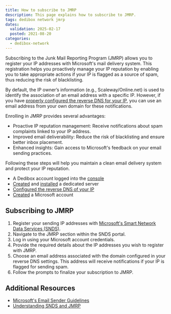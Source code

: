 ```yaml
---
title: How to subscribe to JMRP
description: This page explains how to subscribe to JMRP.
tags: dedibox network jmrp
dates:
  validation: 2025-02-17
  posted: 2021-08-20
categories:
  - dedibox-network
---
```



Subscribing to the Junk Mail Reporting Program (JMRP) allows you to register your IP addresses with Microsoft's mail delivery system. This registration helps you proactively manage your IP reputation by enabling you to take appropriate actions if your IP is flagged as a source of spam, thus reducing the risk of blacklisting.

By default, the IP owner’s information (e.g., Scaleway/Online.net) is used to identify the association of an email address with a specific IP. However, if you have [properly configured the reverse DNS for your IP](/dedibox-ip-failover/how-to/configure-reverse-dns/), you can use an email address from your own domain for these notifications.

Enrolling in JMRP provides several advantages:

- Proactive IP reputation management: Receive notifications about spam complaints linked to your IP address.
- Improved email deliverability: Reduce the risk of blacklisting and ensure better inbox placement.
- Enhanced insights: Gain access to Microsoft's feedback on your email sending practices.

Following these steps will help you maintain a clean email delivery system and protect your IP reputation.

<Requirements />

- A Dedibox account logged into the [console](https://console.online.net)
- [Created](/dedibox/how-to/order-a-server/) and [installed](/dedibox/how-to/install-a-server/) a dedicated server
- [Configured the reverse DNS of your IP](/dedibox-ip-failover/how-to/configure-reverse-dns/)
- [Created](https://signup.live.com/signup) a Microsoft account

## Subscribing to JMRP

1. Register your sending IP addresses with [Microsoft's Smart Network Data Services (SNDS)](https://sendersupport.olc.protection.outlook.com/snds/).
2. Navigate to the JMRP section within the SNDS portal.
3. Log in using your Microsoft account credentials.
4. Provide the required details about the IP addresses you wish to register with JMRP.
5. Choose an email address associated with the domain configured in your reverse DNS settings. This address will receive notifications if your IP is flagged for sending spam.
6. Follow the prompts to finalize your subscription to JMRP.

## Additional Resources
- [Microsoft's Email Sender Guidelines](https://sendersupport.olc.protection.outlook.com/pm/policies)
- [Understanding SNDS and JMRP](https://sendersupport.olc.protection.outlook.com/pm/troubleshooting)